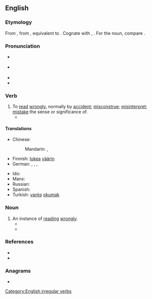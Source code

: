 ==English==

===Etymology===
From {{inh|en|enm|misreden}}, from {{inh|en|ang|misrǣdan|t=to advise wrongly; read wrongly}}, equivalent to {{prefix|en|mis|read}}. Cognate with {{cog|nl|misraden|t=to guess wrongly}}, {{cog|de|missraten|t=to fail; go wrong; become wayward}}. For the noun, compare {{cog|ang|misrǣd||misguidance; misconduct}}.

===Pronunciation===
* {{sense|verb, not past tense or past participle}} {{IPA|en|/ˈmɪsɹid/|/mɪsˈɹid/}}
* {{sense|past tense and past participle}} {{IPA|en|/ˈmɪsɹɛd/|/mɪsˈɹɛd/}}
* {{rhymes|en|iːd}}
* {{rhymes|en|ɛd}}

===Verb===
{{en-verb|misreads|misreading|misread}}

# To [[read]] [[wrongly]], normally by [[accident]]; [[misconstrue]]; [[misinterpret]]; [[mistake]] the sense or significance of.
#* {{quote-journal|en|year=1961|month=March|title=Talking of trains: Collision at Waterloo|journal=Trains Illustrated|page=138|text=In the circumstances the Inspecting Officer concludes that the electric train motorman, despite his assertions to the contrary, '''misread''' the up main relief inner home signal for his own and ran past the up main through inner home signal at danger; he must therefore be held responsible for the accident.}}

====Translations====
{{trans-top|to read wrongly}}
* Chinese:
*: Mandarin: {{t|cmn|讀錯|sc=Hani}}, {{t|cmn|读错|tr=dúcuò|sc=Hani}}
* Finnish: [[lukea]] [[väärin]]
* German: {{t|de|[[falsch]] [[lesen]]}}, {{t|de|[[falsch]] [[deuten]]}}, {{t|de|[[falsch]] [[verstehen]]}}, {{t+|de|missverstehen}}
{{trans-mid}}
* Ido: {{t+|io|misinterpretar}}
* Manx: {{t|gv|meelhaih}}
* Russian: {{t|ru|непра́вильно прочита́ть|pf}}
* Spanish: {{t+|es|malinterpretar}}
* Turkish: [[yanlış]] [[okumak]]
{{trans-bottom}}

===Noun===
{{en-noun}}

# An instance of [[read]]ing [[wrongly]].
#* {{quote-book|en|year=1983|author=Lawrence Calmus|title=The business guide to small computers|page=143|passage=Line fluctuations can cause '''misreads''' and miswrites.}}
#* {{quote-book|en|year=2011|author=Richard Margittay|title=Carnival Games: $10,000,000,000 Hoodwink Racket|passage=To bait the mark, the veteran grifter initially covers one of the three numbers on the clothespin or miscounts the marble tally which serves to award the mark fairbanked points. The grateful mark will not question the grifter's tricky '''misread''' or miscount.}}

===References===
* {{R:Century 1911}}
* {{R:Webster 1913}}

===Anagrams===
* {{anagrams|en|a=adeimrs|admires|damsire|mardies|side arm|sidearm}}

[[Category:English irregular verbs]]